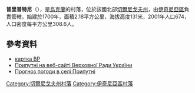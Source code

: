 {{coord|50|57|2|N|32|13|56|E|scale:100000|display=title}}

'''普里普特尼'''（{{lang-uk|Припутні}}），是[[烏克蘭|烏克蘭]]的村落，位於該國北部[[切爾尼戈夫州|切爾尼戈夫州]]，由[[伊奇尼亞區|伊奇尼亞區]]負責管轄，始建於1700年，面積2.18平方公里，海拔高度131米，2001年人口674，人口密度每平方公里308.6人。

==參考資料==
*[http://w1.c1.rada.gov.ua/pls/z7503/A005?rdat1=23.11.2011&rf7571=39992 картка ВР]
* [http://w1.c1.rada.gov.ua/pls/z7503/A005?rdat1=23.11.2011&rf7571=39992 Припутні на веб-сайті Верховної Ради України]
* [http://weather.in.ua/ua/chernigovskaja/21634 Прогноз погоди в селі Припутні] {{Wayback|url=http://weather.in.ua/ua/chernigovskaja/21634 |date=20171214014356 }}

[[Category:切爾尼戈夫州村落|Category:切爾尼戈夫州村落]]
[[Category:伊奇尼亞區村落|Category:伊奇尼亞區村落]]


{{Chernihiv-geo-stub}}